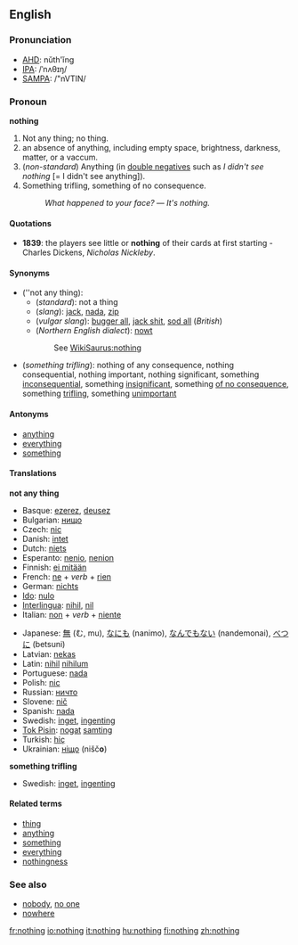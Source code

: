 ==English==

{{rank|part|off|took|162|nothing|God|three|put}}

===Pronunciation===
*[[w:AHD|AHD]]: nŭth'ĭng
*[[w:IPA|IPA]]: /ˈnʌθɪŋ/
*[[w:SAMPA|SAMPA]]: /"nVTIN/

===Pronoun===
'''nothing'''

# Not any thing; no thing.
# an absence of anything, including empty space, brightness, darkness, matter, or a vaccum.
# (''non-standard'') Anything (in [[double negative]]s such as ''I didn't see nothing'' [= I didn't see anything]).
# Something trifling, something of no consequence.<!--"Something" is needed here to make this a pronoun.-->
#:''What happened to your face?'' &mdash; ''It's nothing.''

====Quotations====
* '''1839''': the players see little or '''nothing''' of their cards at first starting - Charles Dickens, ''Nicholas Nickleby''.

====Synonyms====
*(''not any thing):
**(''standard''): not a thing
**(''slang''): [[jack]], [[nada]], [[zip]]
**(''vulgar slang''): [[bugger all]], [[jack shit]],<!--two words?  hyphenated?--> [[sod all]] (''British'')
**(''Northern English dialect''): [[nowt]]
::See [[WikiSaurus:nothing]]
*(''something trifling''): nothing of any consequence, nothing consequential, nothing important, nothing significant, something [[inconsequential]], something [[insignificant]], something [[of no consequence]], something [[trifling]], something [[unimportant]]

====Antonyms====
*[[anything]]
*[[everything]]
*[[something]]

====Translations====
'''not any thing'''
{{top}}
*Basque: [[ezerez]], [[deusez]]
*Bulgarian: [[нищо]]
*Czech: [[nic#Czech|nic]]
*Danish: [[intet]]
*Dutch: [[niets]]
*Esperanto: [[nenio]], [[nenion]]
*Finnish: [[ei mitään]]
*French: [[ne]] + ''verb'' + [[rien]]
*German: [[nichts]]
*[[Ido]]: [[nulo]]
*[[Interlingua]]: [[nihil]], [[nil]]
*Italian: [[non#Italian|non]] + ''verb'' + [[niente]]
{{mid}}
*Japanese: [[無]] (む, mu), [[なにも]] (nanimo), [[なんでもない]] (nandemonai), [[べつに]] (betsuni)
*Latvian: [[nekas]]
*Latin: [[nihil]] {{n}} [[nihilum]] {{n}}
*Portuguese: [[nada]]
*Polish: [[nic#Polish|nic]]
*Russian: [[ничто|ничто]]
*Slovene: [[nič]]
*Spanish: [[nada]]
*Swedish: [[inget]], [[ingenting]]
*[[Tok Pisin]]: [[nogat]] [[samting]]
*Turkish: [[hiç]]
*Ukrainian: [[ніщо]] (nišč'''o''')
{{bottom}}

'''something trifling'''
{{top}}
{{mid}}
*Swedish: [[inget]], [[ingenting]]
{{bottom}}

====Related terms====
*[[thing]]
*[[anything]]
*[[something]]
*[[everything]]
*[[nothingness]]

===See also===
{{wikipedia}}
*[[nobody]], [[no one]]
*[[nowhere]]

[[fr:nothing]]
[[io:nothing]]
[[it:nothing]]
[[hu:nothing]]
[[fi:nothing]]
[[zh:nothing]]